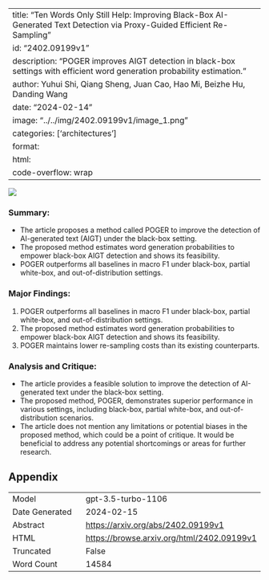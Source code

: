
---
title: "Ten Words Only Still Help: Improving Black-Box AI-Generated Text Detection via Proxy-Guided Efficient Re-Sampling"
id: "2402.09199v1"
description: "POGER improves AIGT detection in black-box settings with efficient word generation probability estimation."
author: Yuhui Shi, Qiang Sheng, Juan Cao, Hao Mi, Beizhe Hu, Danding Wang
date: "2024-02-14"
image: "../../img/2402.09199v1/image_1.png"
categories: ['architectures']
format:
  html:
    code-overflow: wrap
---

![](../../img/2402.09199v1/image_1.png)

### **Summary:**
- The article proposes a method called POGER to improve the detection of AI-generated text (AIGT) under the black-box setting.
- The proposed method estimates word generation probabilities to empower black-box AIGT detection and shows its feasibility.
- POGER outperforms all baselines in macro F1 under black-box, partial white-box, and out-of-distribution settings.

### Major Findings:
1. POGER outperforms all baselines in macro F1 under black-box, partial white-box, and out-of-distribution settings.
2. The proposed method estimates word generation probabilities to empower black-box AIGT detection and shows its feasibility.
3. POGER maintains lower re-sampling costs than its existing counterparts.

### Analysis and Critique:
- The article provides a feasible solution to improve the detection of AI-generated text under the black-box setting.
- The proposed method, POGER, demonstrates superior performance in various settings, including black-box, partial white-box, and out-of-distribution scenarios.
- The article does not mention any limitations or potential biases in the proposed method, which could be a point of critique. It would be beneficial to address any potential shortcomings or areas for further research.

## Appendix

|          |          |
|----------|----------|
| Model     | gpt-3.5-turbo-1106       |
| Date Generated     | 2024-02-15       |
| Abstract | [https://arxiv.org/abs/2402.09199v1](https://arxiv.org/abs/2402.09199v1)        |
| HTML     | [https://browse.arxiv.org/html/2402.09199v1](https://browse.arxiv.org/html/2402.09199v1)       |
| Truncated       | False       |
| Word Count       | 14584       |